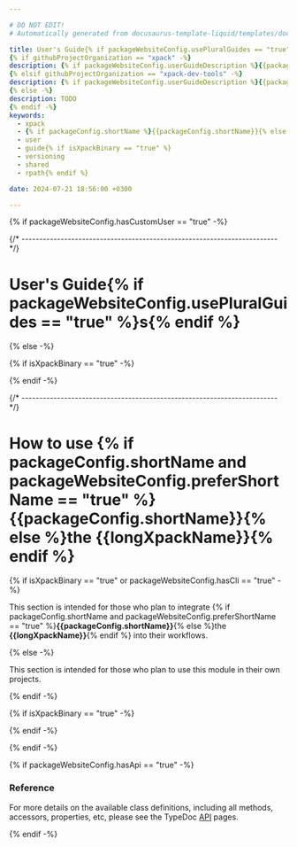 ```yaml
---

# DO NOT EDIT!
# Automatically generated from docusaurus-template-liquid/templates/docusaurus.

title: User's Guide{% if packageWebsiteConfig.usePluralGuides == "true" %}s{% endif %}
{% if githubProjectOrganization == "xpack" -%}
description: {% if packageWebsiteConfig.userGuideDescription %}{{packageWebsiteConfig.userGuideDescription}}{% else %}User information, including how to integrate it in a project, how to instantiate objects, how to call various functions.{% endif %}
{% elsif githubProjectOrganization == "xpack-dev-tools" -%}
description: {% if packageWebsiteConfig.userGuideDescription %}{{packageWebsiteConfig.userGuideDescription}}{% else %}User information, including the versioning scheme, usage of shared libraries, and RPATH configuration on GNU/Linux.{% endif %}
{% else -%}
description: TODO
{% endif -%}
keywords:
  - xpack
  - {% if packageConfig.shortName %}{{packageConfig.shortName}}{% else %}{{packageName}}{% endif %}
  - user
  - guide{% if isXpackBinary == "true" %}
  - versioning
  - shared
  - rpath{% endif %}

date: 2024-07-21 18:56:00 +0300

---
```


{% if packageWebsiteConfig.hasCustomUser == "true" -%}


{/* ------------------------------------------------------------------------ */}

# User's Guide{% if packageWebsiteConfig.usePluralGuides == "true" %}s{% endif %}

<ProjectContent />

{% else -%}

{% if isXpackBinary == "true" -%}



{% endif -%}


{/* ------------------------------------------------------------------------ */}

# How to use {% if packageConfig.shortName and packageWebsiteConfig.preferShortName == "true" %}{{packageConfig.shortName}}{% else %}the {{longXpackName}}{% endif %}

{% if isXpackBinary == "true" or packageWebsiteConfig.hasCli == "true" -%}

This section is intended for those who plan to integrate
{% if packageConfig.shortName and packageWebsiteConfig.preferShortName == "true" %}**{{packageConfig.shortName}}**{% else %}the **{{longXpackName}}**{% endif %} into their workflows.

{% else -%}

This section is intended for those who plan to use this
module in their
own projects.

{% endif -%}

<More />

{% if isXpackBinary == "true" -%}

<Versioning/>

<LibrariesAndRpath/>

<UseInTesting/>

{% endif -%}

{% endif -%}

{% if packageWebsiteConfig.hasApi == "true" -%}

### Reference

For more details on the available class definitions, including all methods,
accessors, properties, etc,
please see the TypeDoc
[API](/docs/api/) pages.

{% endif -%}
